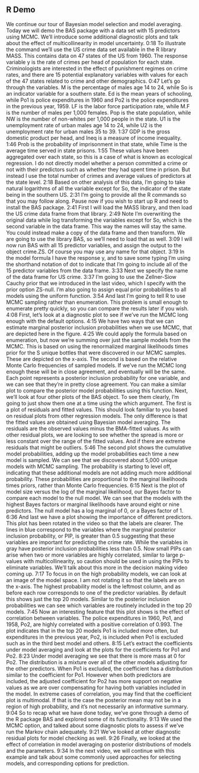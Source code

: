 ## R Demo

We continue our tour of Bayesian model selection and model averaging. Today we will demo the BAS package with a data set with 15 predictors using MCMC. We'll introduce some additional diagnostic plots and talk about the effect of multicollinearity in model uncertainty. 
0:18
To illustrate the command we'll use the US crime data set available in the R library MASS. This contains data on 47 states of the US from 1960. The response variable y is the rate of crimes per head of population for each state. Criminologists are interested in the effect of punishment regimes on crime rates, and there are 15 potential explanatory variables with values for each of the 47 states related to crime and other demographics. 
0:47
Let's go through the variables. M is the percentage of males age 14 to 24, while So is an indicator variable for a southern state. Ed is the mean years of schooling, while Po1 is police expenditures in 1960 and Po2 is the police expenditures in the previous year, 1959. LF is the labor force participation rate, while M.F is the number of males per 1,000 females. Pop is the state population, while NW is the number of non-whites per 1,000 people in the state. U1 is the unemployment rate of urban males age 14 to 24, while U2 is the unemployment rate for urban males 35 to 39. 
1:37
GDP is the gross domestic product per head, and Ineq is a measure of income inequality. 
1:46
Prob is the probability of imprisonment in that state, while Time is the average time served in state prisons. 
1:55
These values have been aggregated over each state, so this is a case of what is known as ecological regression. I do not directly model whether a person committed a crime or not with their predictors such as whether they had spent time in prison. But instead I use the total number of crimes and average values of predictors at the state level. 
2:18
Based on other analysis of this data, I'm going to take natural logarithms of all the variable except for So, the indicator of the state being in the southern US. 
2:31
I'm going to provide all the R commands so that you may follow along. Pause now if you wish to start up R and need to install the BAS package. 
2:41
First I will load the MASS library, and then load the US crime data frame from that library. 
2:49
Note I'm overwriting the original data while log transforming the variables except for So, which is the second variable in the data frame. This way the names will stay the same. You could instead make a copy of the data frame and then transform. We are going to use the library BAS, so we'll need to load that as well. 
3:09
I will now run BAS with all 15 predictor variables, and assign the output to the object crime.ZS. Of course you may use any name for that object. 
3:19
In the model formula I have the response y, and to save some typing I'm using the shorthand notation of dot to indicate that I'm going to include all of the 15 predictor variables from the data frame. 
3:33
Next we specify the name of the data frame for US crime. 
3:37
I'm going to use the Zellner-Siow Cauchy prior that we introduced in the last video, which I specify with the prior option ZS-null. I'm also going to assign equal prior probabilities to all models using the uniform function. 
3:54
And last I'm going to tell R to use MCMC sampling rather than enumeration. This problem is small enough to enumerate pretty quickly, so you can compare the results later if you wish. 
4:08
First, let's look at a diagnostic plot to see if we've run the MCMC long enough with the default options. 
4:15
We have two ways that we can estimate marginal posterior inclusion probabilities when we use MCMC, that are depicted here in the figure. 
4:25
We could apply the formula based on enumeration, but now we're summing over just the sample models from the MCMC. This is based on using the renormalized marginal likelihoods times prior for the S unique bottles that were discovered in our MCMC samples. These are depicted on the x-axis. The second is based on the relative Monte Carlo frequencies of sampled models. If we've run the MCMC long enough these will be in close agreement, and eventually will be the same. Each point represents a posterior inclusion probability for one variable, and we can see that they're in pretty close agreement. You can make a similar plot to compare the posterior model probabilities using this function. Next, we'll look at four other plots of the BAS object. To see them clearly, I'm going to just show them one at a time using the which argument. The first is a plot of residuals and fitted values. This should look familiar to you based on residual plots from other regression models. The only difference is that the fitted values are obtained using Bayesian model averaging. The residuals are the observed values minus the BMA-fitted values. As with other residual plots, we are looking to see whether the spread is more or less constant over the range of the fitted values. And if there are extreme residuals that might be outliers. 
5:46
The second plot shows the cumulative model probabilities, adding up the model probabilities each time a new model is sampled. We can see that we discovered about 5,000 unique models with MCMC sampling. The probability is starting to level off, indicating that these additional models are not adding much more additional probability. These probabilities are proportional to the marginal likelihoods times priors, rather than Monte Carlo frequencies. 
6:15
Next is the plot of model size versus the log of the marginal likelihood, our Bayes factor to compare each model to the null model. We can see that the models with the highest Bayes factors or marginal likelihoods have around eight or nine predictors. The null model has a log marginal of 0, or a Bayes factor of 1. 
6:36
And last we have a plot showing the importance of different predictors. This plot has been rotated in the video so that the labels are clearer. The lines in blue correspond to the variables where the marginal posterior inclusion probability, or PIP, is greater than 0.5 suggesting that these variables are important for predicting the crime rate. While the variables in gray have posterior inclusion probabilities less than 0.5. Now small PIPs can arise when two or more variables are highly correlated, similar to large p-values with multicollinearity, so caution should be used in using the PIPs to eliminate variables. We'll talk about this more in the decision making video coming up. 
7:17
To focus in on the high probability models, we can look at an image of the model space. I am not rotating it so that the labels are on the x-axis. The highest probability model is the leftmost column, and as before each row corresponds to one of the predictor variables. By default this shows just the top 20 models. Similar to the posterior inclusion probabilities we can see which variables are routinely included in the top 20 models. 
7:45
Now an interesting feature that this plot shows is the effect of correlation between variables. The police expenditures in 1960, Po1, and 1958, Po2, are highly correlated with a positive correlation of 0.993. The plot indicates that in the top 20 models Po1 is included more often, but expenditures in the previous year, Po2, is included when Po1 is excluded such as in the third best model and others. 
8:15
Let's extract the coefficients under model averaging and look at the plots for the coefficients for Po1 and Po2. 
8:23
Under model averaging we see that there is more mass at 0 for Po2. The distribution is a mixture over all of the other models adjusting for the other predictors. When Po1 is excluded, the coefficient has a distribution similar to the coefficient for Po1. However when both predictors are included, the adjusted coefficient for Po2 has more support on negative values as we are over compensating for having both variables included in the model. In extreme cases of correlation, you may find that the coefficient plot is multimodal. If that is the case the posterior mean may not be in a region of high probability, and it's not necessarily an informative summary. 
9:04
So to recap what we have done today, we've gone through a demo of the R package BAS and explored some of its functionality. 
9:13
We used the MCMC option, and talked about some diagnostic plots to assess if we've run the Markov chain adequately. 
9:21
We've looked at other diagnostic residual plots for model checking as well. 
9:26
Finally, we looked at the effect of correlation in model averaging on posterior distributions of models and the parameters. 
9:34
In the next video, we will continue with this example and talk about some commonly used approaches for selecting models, and corresponding options for prediction. 